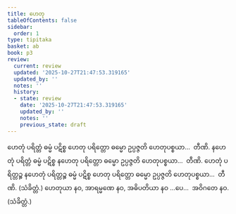 ```yaml
---
title: ဟေတု
tableOfContents: false
sidebar:
  order: 1
type: tipitaka
basket: ab
book: p3
review:
  current: review
  updated: '2025-10-27T21:47:53.319165'
  updated_by: ''
  notes: ''
  history:
  - state: review
    date: '2025-10-27T21:47:53.319165'
    updated_by: ''
    notes: ''
    previous_state: draft
---
```



<ReviewStatus review={frontmatter.review} showDetails={true} />

<HypothesisAnnotation frontmatter={frontmatter} />

<DynamicBreadcrumb />

<Division number="355" book="p3" e="ch" v="39" p="275">

<Paragraph number="751" book="p3">
ဟေတုံ ပရိတ္တံ ဓမ္မံ ပဋိစ္စ ဟေတု ပရိတ္တော ဓမ္မော ဥပ္ပဇ္ဇတိ ဟေတုပစ္စယာ…  တီဏိ.
</Paragraph>

<Paragraph number="752" book="p3">
နဟေတုံ ပရိတ္တံ ဓမ္မံ ပဋိစ္စ နဟေတု ပရိတ္တော ဓမ္မော ဥပ္ပဇ္ဇတိ ဟေတုပစ္စယာ…  တီဏိ.
</Paragraph>

<Paragraph number="753" book="p3">
ဟေတုံ ပရိတ္တဉ္စ နဟေတုံ ပရိတ္တဉ္စ ဓမ္မံ ပဋိစ္စ ဟေတု ပရိတ္တော ဓမ္မော ဥပ္ပဇ္ဇတိ ဟေတုပစ္စယာ…  တီဏိ. (သံခိတ္တံ.)
</Paragraph>

</Division>
<Division number="356" book="p3" e="ch" v="39" p="276">

<Paragraph number="754" book="p3">
ဟေတုယာ နဝ, အာရမ္မဏေ နဝ, အဓိပတိယာ နဝ …ပေ…  အဝိဂတေ နဝ. (သံခိတ္တံ.)
</Paragraph>
</Division>
